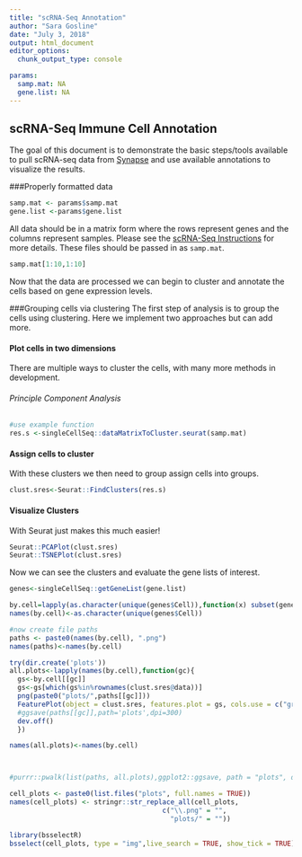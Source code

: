 ```yaml
---
title: "scRNA-Seq Annotation"
author: "Sara Gosline"
date: "July 3, 2018"
output: html_document
editor_options: 
  chunk_output_type: console

params:
  samp.mat: NA
  gene.list: NA
---
```


## scRNA-Seq Immune Cell Annotation

The goal of this document is to demonstrate the basic steps/tools available to pull scRNA-seq data from [Synapse](http://www.synapse.org/scRNASeq) and use available annotations to visualize the results. 

###Properly formatted data
```r
samp.mat <- params$samp.mat
gene.list <-params$gene.list

```

All data should be in a matrix form where the rows represent genes and the columns represent samples. Please see the [scRNA-Seq Instructions](https://www.synapse.org/#!Synapse:syn11857287/wiki/518624) for more details. These files should be passed in as `samp.mat`.

```r
samp.mat[1:10,1:10]
```

Now that the data are processed we can begin to cluster and annotate the cells based on gene expression levels.

###Grouping cells via clustering
The first step of analysis is to group the cells using clustering. Here we implement two approaches but can add more. 

#### Plot cells in two dimensions

There are multiple ways to cluster the cells, with many more methods in development. 

###### Principle Component Analysis

```r
#use example function
res.s <-singleCellSeq::dataMatrixToCluster.seurat(samp.mat)

```


#### Assign cells to cluster
With these clusters we then need to group assign cells into groups. 

```r
clust.sres<-Seurat::FindClusters(res.s)
```

#### Visualize Clusters


With Seurat just makes this much easier!
```R
Seurat::PCAPlot(clust.sres)
Seurat::TSNEPlot(clust.sres)
```

Now we can see the clusters and evaluate the gene lists of interest.
```r
genes<-singleCellSeq::getGeneList(gene.list)

by.cell=lapply(as.character(unique(genes$Cell)),function(x) subset(genes,Cell==x)$Gene)
names(by.cell)<-as.character(unique(genes$Cell))

#now create file paths
paths <- paste0(names(by.cell), ".png")
names(paths)<-names(by.cell)

try(dir.create('plots'))
all.plots<-lapply(names(by.cell),function(gc){
  gs<-by.cell[[gc]]
  gs<-gs[which(gs%in%rownames(clust.sres@data))]
  png(paste0("plots/",paths[[gc]]))
  FeaturePlot(object = clust.sres, features.plot = gs, cols.use = c("grey", "blue"), reduction.use = "tsne",do.return=TRUE)
  #ggsave(paths[[gc]],path='plots',dpi=300)
  dev.off()
  })

names(all.plots)<-names(by.cell)



#purrr::pwalk(list(paths, all.plots),ggplot2::ggsave, path = "plots", dpi = 300)

cell_plots <- paste0(list.files("plots", full.names = TRUE))
names(cell_plots) <- stringr::str_replace_all(cell_plots, 
                                      c("\\.png" = "", 
                                        "plots/" = ""))

library(bsselectR)
bsselect(cell_plots, type = "img",live_search = TRUE, show_tick = TRUE)

```


